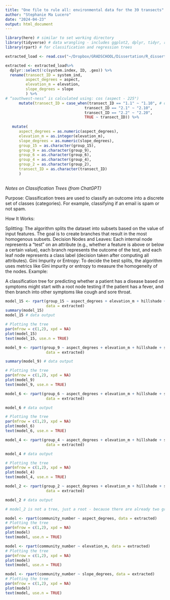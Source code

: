 ```yaml
---
title: "One file to rule all: environmental data for the 39 transects"
author: "Stephanie Ma Lucero"
date: "2024-04-23"
output: html_document
---
```


```r
library(here) # similar to set working directory
library(tidyverse) # data wrangling - includes ggplot2, dplyr, tidyr, readr, purr, tibble, stringr, forcats
library(rpart) # for classification and regression trees
```

```r
extracted_load <- read.csv("~/Dropbox/GRADSCHOOL/Dissertation/R_dissertation/chaparraldegradation_2022/chaparraldegradation_2022/Extracted_Elevation_Slope_Aspect_Hillshade_20m.csv", header = TRUE, na.strings=c("","NA")) 

extracted <- extracted_load%>% 
  dplyr::select(!c(system.index, ID, .geo)) %>% 
  rename(transect_ID = system_ind, 
         aspect_degrees = aspect, 
         elevation_m = elevation, 
         slope_degrees = slope
         ) %>% 
# “southwest-ness” is calculated using: cos (aspect - 225°)
      mutate(transect_ID = case_when(transect_ID == "1.1" ~ "1.10", # old ~ new
                                   transect_ID == "2.1" ~ "2.10",
                                   transect_ID == "2.2" ~ "2.20",
                                   TRUE ~ transect_ID)) %>% 
  
   mutate(
      aspect_degrees = as.numeric(aspect_degrees),
      elevation_m = as.integer(elevation_m),
      slope_degrees = as.numeric(slope_degrees),
      group_15 = as.character(group_15),
      group_9 = as.character(group_9),
      group_6 = as.character(group_6),
      group_4 = as.character(group_4),
      group_2 = as.character(group_2),
      transect_ID = as.character(transect_ID)
      )
  
```

_Notes on Classification Trees (from ChatGPT)_

Purpose: Classification trees are used to classify an outcome into a discrete set of classes (categories). For example, classifying if an email is spam or not spam.

How It Works:

Splitting: The algorithm splits the dataset into subsets based on the value of input features. The goal is to create branches that result in the most homogenous subsets.
Decision Nodes and Leaves: Each internal node represents a "test" on an attribute (e.g., whether a feature is above or below a certain value), each branch represents the outcome of the test, and each leaf node represents a class label (decision taken after computing all attributes).
Gini Impurity or Entropy: To decide the best splits, the algorithm uses metrics like Gini impurity or entropy to measure the homogeneity of the nodes.
Example:

A classification tree for predicting whether a patient has a disease based on symptoms might start with a root node testing if the patient has a fever, and then branch into other symptoms like cough and sore throat.

```r
model_15 <- rpart(group_15 ~ aspect_degrees + elevation_m + hillshade + slope_degrees + southwestness,  # tree can't handle interacting terms
                  data = extracted)
summary(model_15)
model_15 # data output

# Plotting the tree
par(mfrow = c(1,2), xpd = NA)
plot(model_15)
text(model_15, use.n = TRUE)
```

```r
model_9 <- rpart(group_9 ~ aspect_degrees + elevation_m + hillshade + slope_degrees + southwestness,  # tree can't handle interacting terms
                  data = extracted)

summary(model_9) # data output

# Plotting the tree
par(mfrow = c(1,2), xpd = NA)
plot(model_9)
text(model_9, use.n = TRUE)
```

```r
model_6 <- rpart(group_6 ~ aspect_degrees + elevation_m + hillshade + slope_degrees + southwestness,  # tree can't handle interacting terms
                  data = extracted)

model_6 # data output

# Plotting the tree
par(mfrow = c(1,2), xpd = NA)
plot(model_6)
text(model_6, use.n = TRUE)
```

```r
model_4 <- rpart(group_4 ~ aspect_degrees + elevation_m + hillshade + slope_degrees + southwestness,  # tree can't handle interacting terms
                  data = extracted)

model_4 # data output

# Plotting the tree
par(mfrow = c(1,2), xpd = NA)
plot(model_4)
text(model_4, use.n = TRUE)
```
```r
model_2 <- rpart(group_2 ~ aspect_degrees + elevation_m + hillshade + slope_degrees + southwestness,  # tree can't handle interacting terms
                  data = extracted)

model_2 # data output

# model_2 is not a tree, just a root - because there are already two groups so nothing predicts the split.

```

```r
model <- rpart(community_number ~ aspect_degrees, data = extracted)
# Plotting the tree
par(mfrow = c(1,2), xpd = NA)
plot(model)
text(model, use.n = TRUE)
```

```r
model <- rpart(community_number ~ elevation_m, data = extracted)
# Plotting the tree
par(mfrow = c(1,2), xpd = NA)
plot(model)
text(model, use.n = TRUE)
```

```r
model <- rpart(community_number ~ slope_degrees, data = extracted)
# Plotting the tree
par(mfrow = c(1,2), xpd = NA)
plot(model)
text(model, use.n = TRUE)
```
